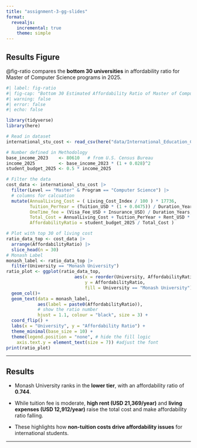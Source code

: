 ```yaml
---
title: "assignment-3-gg-slides"
format:
  revealjs:
    incremental: true
    theme: simple
---
```


## Results Figure  {.smaller}


@fig-ratio compares the **bottom 30 universities** in affordability ratio for Master of Computer Science programs in 2025.

```r
#| label: fig-ratio
#| fig-cap: "Bottom 30 Estimated Affordability Ratio of Master of Computer Science"
#| warning: false
#| error: false
#| echo: false

library(tidyverse)
library(here)

# Read in dataset
international_stu_cost <- read_csv(here("data/International_Education_Costs.csv"))

# Number defined in Methodology
base_income_2023    <- 80610   # from U.S. Census Bureau
income_2025         <- base_income_2023 * (1 + 0.028)^2
student_budget_2025 <- 0.5 * income_2025

# Filter the data
cost_data <- international_stu_cost |>
  filter(Level == "Master" & Program == "Computer Science") |>
  # columns for calcuation
  mutate(AnnualLiving_Cost = ( Living_Cost_Index / 100 ) * 17736,
         Tuition_PerYear = (Tuition_USD * (1 + 0.0475)) / Duration_Years,
         OneTime_fee = (Visa_Fee_USD + Insurance_USD) / Duration_Years,
         Total_Cost = AnnualLiving_Cost + Tuition_PerYear + Rent_USD * (1 + 0.0475) * 12 + OneTime_fee,
         AffordabilityRatio = student_budget_2025 / Total_Cost )

# Plot with top 30 of living cost
ratio_data_top <- cost_data |>
  arrange(AffordabilityRatio) |>
  slice_head(n = 30)
# Monash Label
monash_label <- ratio_data_top |>
  filter(University == "Monash University")
ratio_plot <- ggplot(ratio_data_top, 
                          aes(x = reorder(University, AffordabilityRatio),
                              y = AffordabilityRatio,
                              fill = University == "Monash University")) +
  geom_col()+
  geom_text(data = monash_label,
            aes(label = paste0(AffordabilityRatio)),
            # show the ratio number
            hjust = 1.1, colour = "black", size = 3) +
  coord_flip() +
  labs(x = "University", y = "Affordability Ratio") +
  theme_minimal(base_size = 10) +
  theme(legend.position = "none", # hide the fill logic
    axis.text.y = element_text(size = 7)) #adjust the font
print(ratio_plot)
```

---

## Results  {.smaller}

- Monash University ranks in the **lower tier**, with an affordability ratio of **0.744**.

- While tuition fee is moderate, **high rent (USD 21,369/year)** and **living expenses (USD 12,912/year)** raise the total cost and make affordability ratio falling.

- These highlights how **non-tuition costs drive affordability issues** for international students.

---